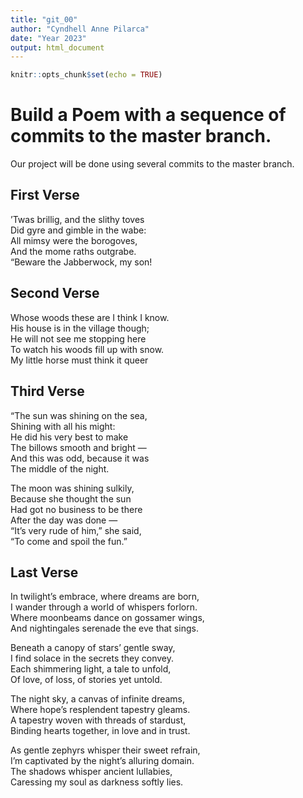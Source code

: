 ```yaml
---
title: "git_00"
author: "Cyndhell Anne Pilarca"
date: "Year 2023"
output: html_document
---
```


```r
knitr::opts_chunk$set(echo = TRUE)
```
# Build a Poem with a sequence of commits to the master branch.
Our project will be done using several commits to the master branch.
<!-- Do not modify or change any text in "!--" bracketed areas such as this --- these are instructions to
you, if you change any of this the git program will notice it and compromise your git merging strategy !-->

## First Verse 
<!-- Put the first five lines of a poem by Lewis Carrol in this section-->
’Twas brillig, and the slithy toves   
Did gyre and gimble in the wabe:    
All mimsy were the borogoves,   
And the mome raths outgrabe.    
“Beware the Jabberwock, my son!

## Second Verse
<!--Put the first five lines of a poem by Robert Frost in this section-->
Whose woods these are I think I know.      
His house is in the village though;       
He will not see me stopping here      
To watch his woods fill up with snow.           
My little horse must think it queer

## Third Verse
<!--Put the first two verses of The Walrus and the Carpenter here!-->
"The sun was shining on the sea,    
      Shining with all his might:   
He did his very best to make    
      The billows smooth and bright —     
And this was odd, because it was    
      The middle of the night.    

The moon was shining sulkily,   
      Because she thought the sun   
Had got no business to be there   
      After the day was done —        
"It's very rude of him," she said,        
      "To come and spoil the fun."
      
## Last Verse
<!--Put a short poem of your choice 8-20 lines,here!-->
In twilight's embrace, where dreams are born,   
I wander through a world of whispers forlorn.   
Where moonbeams dance on gossamer wings,    
And nightingales serenade the eve that sings.   

Beneath a canopy of stars' gentle sway,   
I find solace in the secrets they convey.   
Each shimmering light, a tale to unfold,    
Of love, of loss, of stories yet untold.    

The night sky, a canvas of infinite dreams,   
Where hope's resplendent tapestry gleams.     
A tapestry woven with threads of stardust,    
Binding hearts together, in love and in trust.    

As gentle zephyrs whisper their sweet refrain,    
I'm captivated by the night's alluring domain.    
The shadows whisper ancient lullabies,    
Caressing my soul as darkness softly lies.    